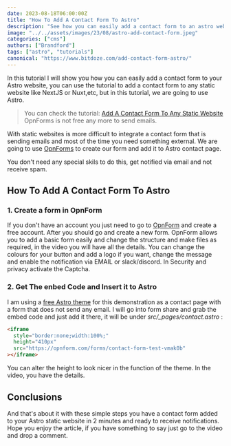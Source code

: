 ```yaml
---
date: 2023-08-18T06:00:00Z
title: "How To Add A Contact Form To Astro"
description: "See how you can easily add a contact form to an astro website or any static website and get notified via email with no spam."
image: "../../assets/images/23/08/astro-add-contact-form.jpeg"
categories: ["cms"]
authors: ["Brandford"]
tags: ["astro", "tutorials"]
canonical: "https://www.bitdoze.com/add-contact-form-astro/"
---
```



In this tutorial I will show you how you can easily add a contact form to your Astro website, you can use the tutorial to add a contact form to any static website like NextJS or Nuxt,etc, but in this tutorial, we are going to use Astro.

> You can check the tutorial: [Add A Contact Form To Any Static Website](https://www.bitdoze.com/add-contact-form-static-websites/) OpnForms is not free any more to send emails.

With static websites is more difficult to integrate a contact form that is sending emails and most of the time you need something external. We are going to use [OpnForms](https://www.bitdoze.com/opnform-open-source/) to create our form and add it to Astro contact page.

You don't need any special skils to do this, get notified via email and not receive spam.

## How To Add A Contact Form To Astro

<YouTubeEmbed
  url="https://www.youtube.com/embed/EhE6H9nCm8U"
  label="OpnForm - Add A Contact Form To Astro Free"
/>

### 1. Create a form in OpnForm

If you don't have an account you just need to go to [OpnForm](https://opnform.com/) and create a free account. After you should go and create a new form.
OpnForm allows you to add a basic form easily and change the structure and make files as required, in the video you will have all the details.
You can change the colours for your button and add a logo if you want, change the message and enable the notification via EMAIL or slack/discord.
In Security and privacy activate the Captcha.

<Picture
  src={img1}
  alt="OpnForm settings"
/>

### 2. Get The enbed Code and Insert it to Astro

I am using a [free Astro theme](https://astro.build/themes/details/bookworm-light/) for this demonstration as a contact page with a form that does not send any email. I will go into form share and grab the embed code and just add it there, it will be under _src/\_pages/contact.astro_ :

```html
<iframe
  style="border:none;width:100%;"
  height="410px"
  src="https://opnform.com/forms/contact-form-test-vmak0b"
></iframe>
```

You can alter the height to look nicer in the function of the theme. In the video, you have the details.

## Conclusions

And that's about it with these simple steps you have a contact form added to your Astro static website in 2 minutes and ready to receive notifications. Hope you enjoy the article, if you have something to say just go to the video and drop a comment.
